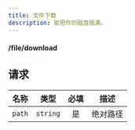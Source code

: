 ```yaml
---
title: 文件下载
description: 能把你的磁盘搞满。
---
```


#### <GET>/file/download</GET>

## 请求

<APITable>

| 名称 | 类型 | 必填 | 描述 |
| --- | :-: | :-: | --- |
| `path` | `string` | 是 | 绝对路径 |

</APITable>
